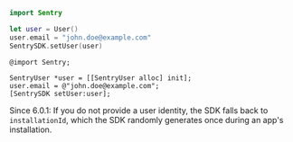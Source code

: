 ```swift {tabTitle:Swift}
import Sentry

let user = User()
user.email = "john.doe@example.com"
SentrySDK.setUser(user)
```

```objc {tabTitle:Objective-C}
@import Sentry;

SentryUser *user = [[SentryUser alloc] init];
user.email = @"john.doe@example.com";
[SentrySDK setUser:user];
```

<Note>

Since 6.0.1: If you do not provide a user identity, the SDK falls back to `installationId`, which the SDK randomly generates once during an app's installation.

</Note>
